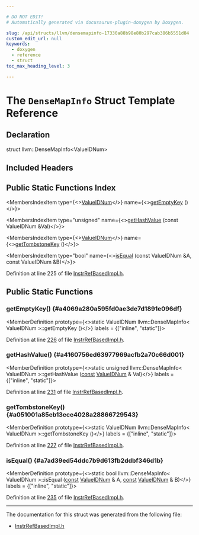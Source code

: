 ```yaml
---

# DO NOT EDIT!
# Automatically generated via docusaurus-plugin-doxygen by Doxygen.

slug: /api/structs/llvm/densemapinfo-17330a88b98e80b297cab386b5551d84
custom_edit_url: null
keywords:
  - doxygen
  - reference
  - struct
toc_max_heading_level: 3

---
```





# The `DenseMapInfo` Struct Template Reference

<DoxygenPage pluginConfig={pluginConfig}>



## Declaration

<CodeBlock>struct llvm::DenseMapInfo&lt;ValueIDNum&gt;</CodeBlock>

## Included Headers

<IncludesList>
<IncludesListItem
  filePath="CodeGen/LiveDebugValues/InstrRefBasedImpl.h"
  permalink="/docs/api/files/lib/lib/codegen/lib/codegen/livedebugvalues/instrrefbasedimpl-h"
  isLocal="true" />
</IncludesList>

## Public Static Functions Index

<MembersIndex>

<MembersIndexItem
  type={<><a href="/docs/api/classes/livedebugvalues/valueidnum">ValueIDNum</a></>}
  name={<><a href="#a4069a280a595fd0ae3de7d1891e096df">getEmptyKey</a> ()</>}>
</MembersIndexItem>

<MembersIndexItem
  type="unsigned"
  name={<><a href="#a4160756ed63977969acfb2a70c66d001">getHashValue</a> (const ValueIDNum &amp;Val)</>}>
</MembersIndexItem>

<MembersIndexItem
  type={<><a href="/docs/api/classes/livedebugvalues/valueidnum">ValueIDNum</a></>}
  name={<><a href="#a051001a85eb13ece4028a28866729543">getTombstoneKey</a> ()</>}>
</MembersIndexItem>

<MembersIndexItem
  type="bool"
  name={<><a href="#a7ad39ed54ddc7b9d613fb2ddbf346d1b">isEqual</a> (const ValueIDNum &amp;A, const ValueIDNum &amp;B)</>}>
</MembersIndexItem>

</MembersIndex>


Definition at line 225 of file <a href="/docs/api/files/lib/lib/codegen/lib/codegen/livedebugvalues/instrrefbasedimpl-h">InstrRefBasedImpl.h</a>.

<SectionDefinition>

## Public Static Functions

### getEmptyKey() {#a4069a280a595fd0ae3de7d1891e096df}

<MemberDefinition
  prototype={<>static ValueIDNum llvm::DenseMapInfo&lt; ValueIDNum &gt;::getEmptyKey ()</>}
  labels = {["inline", "static"]}>

Definition at line <a href="/docs/api/files/lib/lib/codegen/lib/codegen/livedebugvalues/instrrefbasedimpl-h/#l00226">226</a> of file <a href="/docs/api/files/lib/lib/codegen/lib/codegen/livedebugvalues/instrrefbasedimpl-h">InstrRefBasedImpl.h</a>.
</MemberDefinition>

### getHashValue() {#a4160756ed63977969acfb2a70c66d001}

<MemberDefinition
  prototype={<>static unsigned llvm::DenseMapInfo&lt; ValueIDNum &gt;::getHashValue (<a href="/docs/api/files/lib/lib/target/lib/target/aarch64/aarch64promoteconstant-cpp/#a90f8350fecae261c25be85d38b451bff">const</a> <a href="/docs/api/classes/livedebugvalues/valueidnum">ValueIDNum</a> &amp; Val)</>}
  labels = {["inline", "static"]}>

Definition at line <a href="/docs/api/files/lib/lib/codegen/lib/codegen/livedebugvalues/instrrefbasedimpl-h/#l00231">231</a> of file <a href="/docs/api/files/lib/lib/codegen/lib/codegen/livedebugvalues/instrrefbasedimpl-h">InstrRefBasedImpl.h</a>.
</MemberDefinition>

### getTombstoneKey() {#a051001a85eb13ece4028a28866729543}

<MemberDefinition
  prototype={<>static ValueIDNum llvm::DenseMapInfo&lt; ValueIDNum &gt;::getTombstoneKey ()</>}
  labels = {["inline", "static"]}>

Definition at line <a href="/docs/api/files/lib/lib/codegen/lib/codegen/livedebugvalues/instrrefbasedimpl-h/#l00227">227</a> of file <a href="/docs/api/files/lib/lib/codegen/lib/codegen/livedebugvalues/instrrefbasedimpl-h">InstrRefBasedImpl.h</a>.
</MemberDefinition>

### isEqual() {#a7ad39ed54ddc7b9d613fb2ddbf346d1b}

<MemberDefinition
  prototype={<>static bool llvm::DenseMapInfo&lt; ValueIDNum &gt;::isEqual (<a href="/docs/api/files/lib/lib/target/lib/target/aarch64/aarch64promoteconstant-cpp/#a90f8350fecae261c25be85d38b451bff">const</a> <a href="/docs/api/classes/livedebugvalues/valueidnum">ValueIDNum</a> &amp; A, <a href="/docs/api/files/lib/lib/target/lib/target/aarch64/aarch64promoteconstant-cpp/#a90f8350fecae261c25be85d38b451bff">const</a> <a href="/docs/api/classes/livedebugvalues/valueidnum">ValueIDNum</a> &amp; B)</>}
  labels = {["inline", "static"]}>

Definition at line <a href="/docs/api/files/lib/lib/codegen/lib/codegen/livedebugvalues/instrrefbasedimpl-h/#l00235">235</a> of file <a href="/docs/api/files/lib/lib/codegen/lib/codegen/livedebugvalues/instrrefbasedimpl-h">InstrRefBasedImpl.h</a>.
</MemberDefinition>

</SectionDefinition>

<hr/>

The documentation for this struct was generated from the following file:

<ul>
<li><a href="/docs/api/files/lib/lib/codegen/lib/codegen/livedebugvalues/instrrefbasedimpl-h">InstrRefBasedImpl.h</a></li>
</ul>

</DoxygenPage>
